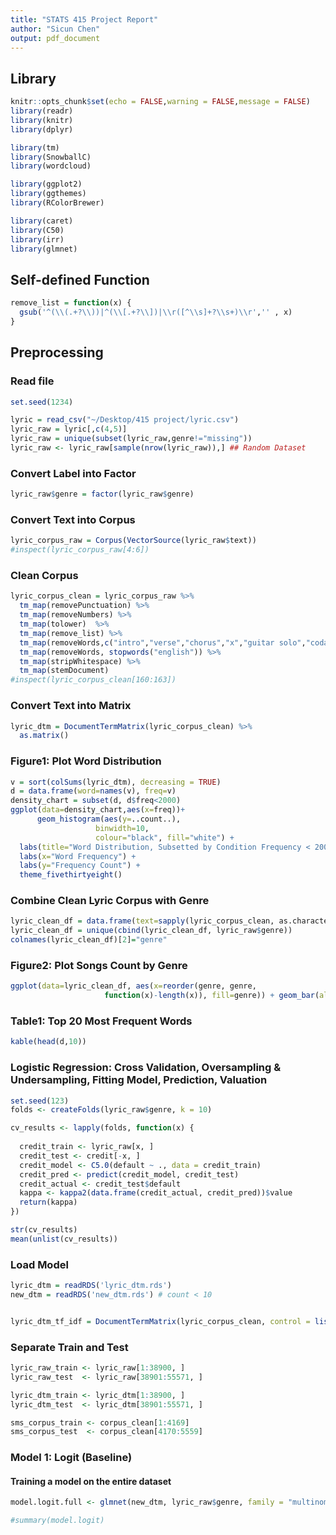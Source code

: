 ```yaml
---
title: "STATS 415 Project Report"
author: "Sicun Chen"
output: pdf_document
---
```


## Library
```r
knitr::opts_chunk$set(echo = FALSE,warning = FALSE,message = FALSE)
library(readr)
library(knitr)
library(dplyr)

library(tm)
library(SnowballC)
library(wordcloud)

library(ggplot2)
library(ggthemes)
library(RColorBrewer)

library(caret)
library(C50)
library(irr)
library(glmnet)
```

## Self-defined Function
```r
remove_list = function(x) {
  gsub('^(\\(.+?\\))|^(\\[.+?\\])|\\r([^\\s]+?\\s+)\\r','' , x)
}
```


## Preprocessing

### Read file
```r
set.seed(1234)

lyric = read_csv("~/Desktop/415 project/lyric.csv")
lyric_raw = lyric[,c(4,5)]
lyric_raw = unique(subset(lyric_raw,genre!="missing")) 
lyric_raw <- lyric_raw[sample(nrow(lyric_raw)),] ## Random Dataset
```

### Convert Label into Factor
```r
lyric_raw$genre = factor(lyric_raw$genre)
```

### Convert Text into Corpus
```r
lyric_corpus_raw = Corpus(VectorSource(lyric_raw$text))
#inspect(lyric_corpus_raw[4:6])
```

### Clean Corpus
```r
lyric_corpus_clean = lyric_corpus_raw %>%
  tm_map(removePunctuation) %>%
  tm_map(removeNumbers) %>%
  tm_map(tolower)  %>%
  tm_map(remove_list) %>%
  tm_map(removeWords,c("intro","verse","chorus","x","guitar solo","coda","outro","vamp")) %>%
  tm_map(removeWords, stopwords("english")) %>%
  tm_map(stripWhitespace) %>%
  tm_map(stemDocument)
#inspect(lyric_corpus_clean[160:163])
```

### Convert Text into Matrix
```r
lyric_dtm = DocumentTermMatrix(lyric_corpus_clean) %>%
  as.matrix()
```

### Figure1: Plot Word Distribution
```r
v = sort(colSums(lyric_dtm), decreasing = TRUE)
d = data.frame(word=names(v), freq=v)
density_chart = subset(d, d$freq<2000)
ggplot(data=density_chart,aes(x=freq))+
      geom_histogram(aes(y=..count..),
                   binwidth=10,
                   colour="black", fill="white") +
  labs(title="Word Distribution, Subsetted by Condition Frequency < 2000") +
  labs(x="Word Frequency") +
  labs(y="Frequency Count") +
  theme_fivethirtyeight()
```

### Combine Clean Lyric Corpus with Genre
```r
lyric_clean_df = data.frame(text=sapply(lyric_corpus_clean, as.character), stringsAsFactors = FALSE)
lyric_clean_df = unique(cbind(lyric_clean_df, lyric_raw$genre))
colnames(lyric_clean_df)[2]="genre"
```

### Figure2: Plot Songs Count by Genre
```r
ggplot(data=lyric_clean_df, aes(x=reorder(genre, genre,
                     function(x)-length(x)), fill=genre)) + geom_bar(alpha=0.7) + labs(title="Genre Count") + geom_text(stat='count', aes(label=..count..), vjust=-1) + theme_fivethirtyeight() + guides(fill=FALSE)
```

### Table1: Top 20 Most Frequent Words
```r
kable(head(d,10))
```





### Logistic Regression: Cross Validation, Oversampling & Undersampling, Fitting Model, Prediction, Valuation
```r
set.seed(123)
folds <- createFolds(lyric_raw$genre, k = 10)

cv_results <- lapply(folds, function(x) {
  
  credit_train <- lyric_raw[x, ]
  credit_test <- credit[-x, ]
  credit_model <- C5.0(default ~ ., data = credit_train)
  credit_pred <- predict(credit_model, credit_test)
  credit_actual <- credit_test$default
  kappa <- kappa2(data.frame(credit_actual, credit_pred))$value
  return(kappa)
})

str(cv_results)
mean(unlist(cv_results))
```


### Load Model
```r
lyric_dtm = readRDS('lyric_dtm.rds')
new_dtm = readRDS('new_dtm.rds') # count < 10


lyric_dtm_tf_idf = DocumentTermMatrix(lyric_corpus_clean, control = list(weighting = weightTfIdf))


```





### Separate Train and Test
```r
lyric_raw_train <- lyric_raw[1:38900, ]
lyric_raw_test  <- lyric_raw[38901:55571, ]

lyric_dtm_train <- lyric_dtm[1:38900, ]
lyric_dtm_test  <- lyric_dtm[38901:55571, ]

sms_corpus_train <- corpus_clean[1:4169]
sms_corpus_test  <- corpus_clean[4170:5559]

```



### Model 1: Logit (Baseline)

#### Training a model on the entire dataset

```r

model.logit.full <- glmnet(new_dtm, lyric_raw$genre, family = "multinomial")

#summary(model.logit)
```

